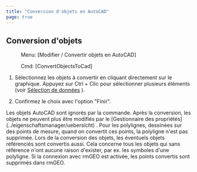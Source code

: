 ```yaml
---
title: "Conversion d'objets en AutoCAD"
page: true
---
```

## Conversion d&#39;objets
 <Menu> Menu: [Modifier / Convertir objets en AutoCAD] </Menu> 
 <Menu> Cmd: [ConvertObjectsToCad] </Menu> 


1. S&#233;lectionnez les objets &#224; convertir en cliquant directement sur le graphique. Appuyez sur <Border>Ctrl + Clic</Border>  pour s&#233;lectionner plusieurs &#233;l&#233;ments (voir 
[S&#233;lection de donn&#233;es](../grafik/selektionvondaten)
).

2. Confirmez le choix avec l&#39;option &quot;Finir&quot;.



<Success>
 Les objets AutoCAD sont ignor&#233;s par la commande.
</Success>

<Success>
 Apr&#232;s la conversion, les objets ne peuvent plus &#234;tre modifi&#233;s par le [Gestionnaire des propri&#233;t&#233;s](../eigenschaftsmanager/uebersicht)
.
</Success>

<Success>
 Pour les polylignes, dessin&#233;es sur des points de mesure, quand on convertit ces points, la polyligne n&#39;est pas supprim&#233;e.
</Success>

<Warning>
Lors de la  conversion des objets, les &#233;ventuels objets r&#233;f&#233;renci&#233;s sont convertis aussi. Cela concerne tous les objets qui sans r&#233;f&#233;rence n&#39;ont aucune raison d&#39;exister, par ex. les symboles d&#39;une polyligne.
</Warning>

<Warning>
 Si la connexion avec rmGEO est activ&#233;e, les points convertis sont supprim&#233;s dans rmGEO.
</Warning>

